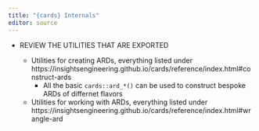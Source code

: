 ```yaml
---
title: "{cards} Internals"
editor: source
---
```


- REVIEW THE UTILITIES THAT ARE EXPORTED 

  - Utilities for creating ARDs, everything listed under https://insightsengineering.github.io/cards/reference/index.html#construct-ards
    - All the basic `cards::ard_*()` can be used to construct bespoke ARDs of differnet flavors
    
  - Utilities for working with ARDs, everything listed under https://insightsengineering.github.io/cards/reference/index.html#wrangle-ard

